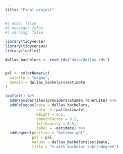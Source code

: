```yaml
---
title: "Final-project"
---
```



```r
#| echo: false
#| message: false
#| warning: false

library(tidyverse)
library(tidycensus)
library(leaflet)

dallas_bachelors <- read_rds("data/dallas.rds")


pal <- colorNumeric(
  palette = "magma",
  domain = dallas_bachelors$estimate
)

leaflet() %>%
  addProviderTiles(providers$Stamen.TonerLite) %>%
  addPolygons(data = dallas_bachelors,
              color = ~pal(estimate),
              weight = 0.5,
              smoothFactor = 0.2,
              fillOpacity = 0.5,
              label = ~estimate) %>%
  addLegend(position = "bottomright",
            pal = pal,
            values = dallas_bachelors$estimate,
            title = "% with bachelor's<br/>degree")
```
